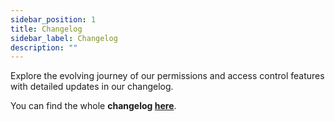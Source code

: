 ```yaml
---
sidebar_position: 1
title: Changelog
sidebar_label: Changelog
description: ""
---
```


Explore the evolving journey of our permissions and access control features with detailed updates in our changelog.

You can find the whole **changelog [here](https://permitio.canny.io/changelog)**.
